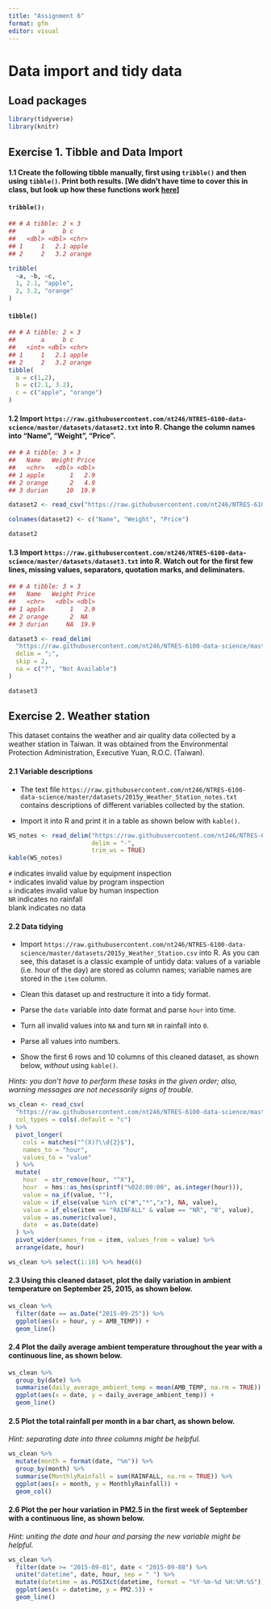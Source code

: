 ```yaml
---
title: "Assignment 6"
format: gfm
editor: visual
---
```


# **Data import and tidy data**

## **Load packages**

```r
library(tidyverse)
library(knitr)
```

## Exercise 1. **Tibble and Data Import**

#### **1.1 Create the following tibble manually, first using `tribble()` and then using `tibble()`. Print both results. \[We didn’t have time to cover this in class, but look up how these functions work [here](https://r4ds.had.co.nz/tibbles.html#creating-tibbles)\]**

#### **`tribble():`**

```r
## # A tibble: 2 × 3
##       a     b c     
##   <dbl> <dbl> <chr> 
## 1     1   2.1 apple 
## 2     2   3.2 orange

tribble(
  ~a, ~b, ~c,
  1, 2.1, "apple",
  2, 3.2, "orange"
)
```

#### **`tibble()`**

```r
## # A tibble: 2 × 3
##       a     b c     
##   <int> <dbl> <chr> 
## 1     1   2.1 apple 
## 2     2   3.2 orange
tibble(
  a = c(1,2),
  b = c(2.1, 3.2),
  c = c("apple", "orange")
)
```

#### **1.2 Import `https://raw.githubusercontent.com/nt246/NTRES-6100-data-science/master/datasets/dataset2.txt` into R. Change the column names into “Name”, “Weight”, “Price”.**

```r
## # A tibble: 3 × 3
##   Name   Weight Price
##   <chr>   <dbl> <dbl>
## 1 apple       1   2.9
## 2 orange      2   4.9
## 3 durian     10  19.9

dataset2 <- read_csv("https://raw.githubusercontent.com/nt246/NTRES-6100-data-science/master/datasets/dataset2.txt")

colnames(dataset2) <- c("Name", "Weight", "Price")

dataset2
```

#### **1.3 Import `https://raw.githubusercontent.com/nt246/NTRES-6100-data-science/master/datasets/dataset3.txt` into R. Watch out for the first few lines, missing values, separators, quotation marks, and deliminaters.**

```r
## # A tibble: 3 × 3
##   Name   Weight Price
##   <chr>   <dbl> <dbl>
## 1 apple       1   2.9
## 2 orange      2  NA  
## 3 durian     NA  19.9

dataset3 <- read_delim(
  "https://raw.githubusercontent.com/nt246/NTRES-6100-data-science/master/datasets/dataset3.txt",
  delim = ";",   
  skip = 2,
  na = c("?", "Not Available")
)

dataset3
```

## **Exercise 2. Weather station**

This dataset contains the weather and air quality data collected by a weather station in Taiwan. It was obtained from the Environmental Protection Administration, Executive Yuan, R.O.C. (Taiwan).

#### **2.1 Variable descriptions**

-   The text file `https://raw.githubusercontent.com/nt246/NTRES-6100-data-science/master/datasets/2015y_Weather_Station_notes.txt` contains descriptions of different variables collected by the station.

-   Import it into R and print it in a table as shown below with `kable()`.

```r
WS_notes <- read_delim("https://raw.githubusercontent.com/nt246/NTRES-6100-data-science/master/datasets/2015y_Weather_Station_notes.txt",
                       delim = "-",
                       trim_ws = TRUE)
kable(WS_notes)
```

`#` indicates invalid value by equipment inspection\
`*` indicates invalid value by program inspection\
`x` indicates invalid value by human inspection\
`NR` indicates no rainfall\
blank indicates no data

#### **2.2 Data tidying**

-   Import `https://raw.githubusercontent.com/nt246/NTRES-6100-data-science/master/datasets/2015y_Weather_Station.csv` into R. As you can see, this dataset is a classic example of untidy data: values of a variable (i.e. hour of the day) are stored as column names; variable names are stored in the `item` column.

-   Clean this dataset up and restructure it into a tidy format.

-   Parse the `date` variable into date format and parse `hour` into time.

-   Turn all invalid values into `NA` and turn `NR` in rainfall into `0`.

-   Parse all values into numbers.

-   Show the first 6 rows and 10 columns of this cleaned dataset, as shown below, *without* using `kable()`.

*Hints: you don’t have to perform these tasks in the given order; also, warning messages are not necessarily signs of trouble.*

```r
ws_clean <- read_csv(
  "https://raw.githubusercontent.com/nt246/NTRES-6100-data-science/master/datasets/2015y_Weather_Station.csv",
  col_types = cols(.default = "c") 
) %>%
  pivot_longer(
    cols = matches("^(X)?\\d{2}$"), 
    names_to = "hour", 
    values_to = "value"
  ) %>%
  mutate(
    hour  = str_remove(hour, "^X"),
    hour  = hms::as_hms(sprintf("%02d:00:00", as.integer(hour))), 
    value = na_if(value, ""),
    value = if_else(value %in% c("#","*","x"), NA, value),
    value = if_else(item == "RAINFALL" & value == "NR", "0", value),
    value = as.numeric(value),
    date  = as.Date(date)
  ) %>%
  pivot_wider(names_from = item, values_from = value) %>%
  arrange(date, hour)

ws_clean %>% select(1:10) %>% head(6)


```

#### **2.3 Using this cleaned dataset, plot the daily variation in ambient temperature on September 25, 2015, as shown below.**

```r
ws_clean %>%
  filter(date == as.Date("2015-09-25")) %>%
  ggplot(aes(x = hour, y = AMB_TEMP)) +
  geom_line()

```

#### **2.4 Plot the daily average ambient temperature throughout the year with a continuous line, as shown below.**

```r
ws_clean %>%
  group_by(date) %>%
  summarise(daily_average_ambient_temp = mean(AMB_TEMP, na.rm = TRUE)) %>%
  ggplot(aes(x = date, y = daily_average_ambient_temp)) +
  geom_line()
```

#### **2.5 Plot the total rainfall per month in a bar chart, as shown below.**

*Hint: separating date into three columns might be helpful.*

```r
ws_clean %>%
  mutate(month = format(date, "%m")) %>%
  group_by(month) %>%
  summarise(MonthlyRainfall = sum(RAINFALL, na.rm = TRUE)) %>%
  ggplot(aes(x = month, y = MonthlyRainfall)) +
  geom_col()

```

#### **2.6 Plot the per hour variation in PM2.5 in the first week of September with a continuous line, as shown below.**

*Hint: uniting the date and hour and parsing the new variable might be helpful.*

```r
ws_clean %>%
  filter(date >= "2015-09-01", date < "2015-09-08") %>%
  unite("datetime", date, hour, sep = " ") %>%
  mutate(datetime = as.POSIXct(datetime, format = "%Y-%m-%d %H:%M:%S")) %>%
  ggplot(aes(x = datetime, y = PM2.5)) +
  geom_line()
```
